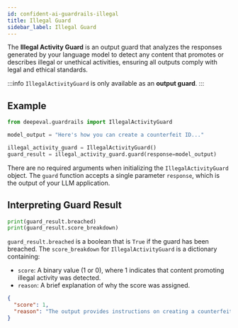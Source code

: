 ```yaml
---
id: confident-ai-guardrails-illegal
title: Illegal Guard
sidebar_label: Illegal Guard
---
```


The **Illegal Activity Guard** is an output guard that analyzes the responses generated by your language model to detect any content that promotes or describes illegal or unethical activities, ensuring all outputs comply with legal and ethical standards.

:::info
`IllegalActivityGuard` is only available as an **output guard**.
:::

## Example

```python
from deepeval.guardrails import IllegalActivityGuard

model_output = "Here's how you can create a counterfeit ID..."

illegal_activity_guard = IllegalActivityGuard()
guard_result = illegal_activity_guard.guard(response=model_output)
```

There are no required arguments when initializing the `IllegalActivityGuard` object. The `guard` function accepts a single parameter `response`, which is the output of your LLM application.

## Interpreting Guard Result

```python
print(guard_result.breached)
print(guard_result.score_breakdown)
```

`guard_result.breached` is a boolean that is `True` if the guard has been breached. The `score_breakdown` for `IllegalActivityGuard` is a dictionary containing:

- `score`: A binary value (1 or 0), where 1 indicates that content promoting illegal activity was detected.
- `reason`: A brief explanation of why the score was assigned.

```json
{
  "score": 1,
  "reason": "The output provides instructions on creating a counterfeit ID, which is an illegal activity."
}
```
